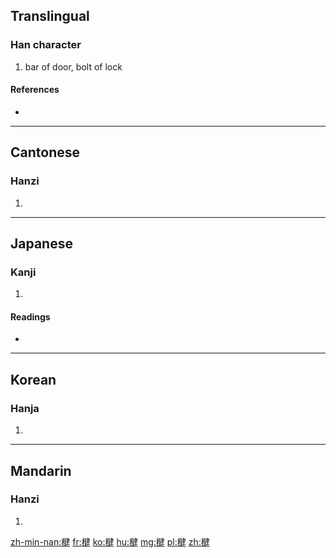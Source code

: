 ==Translingual==

===Han character===
{{Han char|rn=75|rad=木|as=09|sn=13|four=45944|canj=DNKQ}}

# bar of door, bolt of lock

====References====
* {{Han ref|kx=0539.180|dkj=15136|dj=0927.040|hdz=21240.020|uh=6957|ud=26967|bh=DDD4|bd=56788}}

----

==Cantonese==

===Hanzi===
{{yue-hanzi|jyut=|y=kin2}}

# {{defn|lang=yue|sort=木09}}

----

==Japanese==

===Kanji===
{{ja-kanji|grade=|rs=木09}}

# {{defn|lang=ja|sort=木09}}

====Readings====
* {{ja-readings|on=[[けん]] (ken), [[ごん]] (gon)|kun=[[かんぬき]] (kannuki)}}

----

==Korean==

===Hanja===
{{ko-hanja|hangeul=건|eumhun=|rv=geon|mr=kŏn|y=ken}}

# {{defn|lang=ko|sort=木09}}

----

==Mandarin==

===Hanzi===
{{cmn-hanzi|pin=[[jiǎn]] ([[jian3]]), [[jiàn]] ([[jian4]])|wg=chien<sup>3</sup>, chien<sup>4</sup>}}

# {{defn|lang=cmn|sort=木09}}

[[zh-min-nan:楗]]
[[fr:楗]]
[[ko:楗]]
[[hu:楗]]
[[mg:楗]]
[[pl:楗]]
[[zh:楗]]